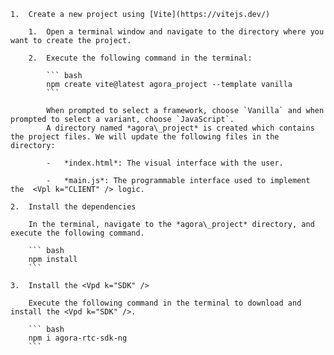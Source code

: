 <PlatformWrapper platform="web">

    1.  Create a new project using [Vite](https://vitejs.dev/)

        1.  Open a terminal window and navigate to the directory where you want to create the project.

        2.  Execute the following command in the terminal:

            ``` bash
            npm create vite@latest agora_project --template vanilla
            ```

            When prompted to select a framework, choose `Vanilla` and when prompted to select a variant, choose `JavaScript`.
            A directory named *agora\_project* is created which contains the project files. We will update the following files in the directory:

            -   *index.html*: The visual interface with the user.

            -   *main.js*: The programmable interface used to implement the  <Vpl k="CLIENT" /> logic.

    2.  Install the dependencies

        In the terminal, navigate to the *agora\_project* directory, and execute the following command.

        ``` bash
        npm install
        ```

    3.  Install the <Vpd k="SDK" />

        Execute the following command in the terminal to download and install the <Vpd k="SDK" />.

        ``` bash
        npm i agora-rtc-sdk-ng
        ```
</PlatformWrapper>
